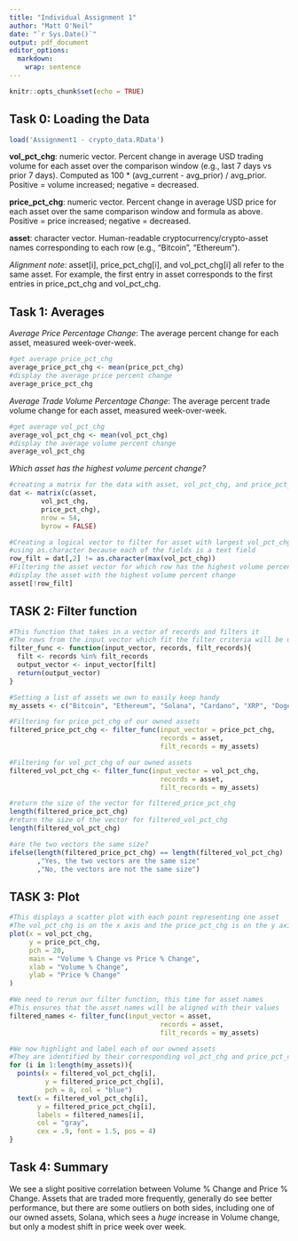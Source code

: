 ```yaml
---
title: "Individual Assignment 1"
author: "Matt O'Neil"
date: "`r Sys.Date()`"
output: pdf_document
editor_options: 
  markdown: 
    wrap: sentence
---
```


```r
knitr::opts_chunk$set(echo = TRUE)
```

## Task 0: Loading the Data

```r
load('Assignment1 - crypto_data.RData')
```

**vol_pct_chg**: numeric vector.
Percent change in average USD trading volume for each asset over the comparison window (e.g., last 7 days vs prior 7 days).
Computed as 100 \* (avg_current - avg_prior) / avg_prior.
Positive = volume increased; negative = decreased.

**price_pct_chg**: numeric vector.
Percent change in average USD price for each asset over the same comparison window and formula as above.
Positive = price increased; negative = decreased.

**asset**: character vector.
Human-readable cryptocurrency/crypto-asset names corresponding to each row (e.g., "Bitcoin", "Ethereum").

*Alignment note*: asset[i], price_pct_chg[i], and vol_pct_chg[i] all refer to the same asset.
For example, the first entry in asset corresponds to the first entries in price_pct_chg and vol_pct_chg.

## Task 1: Averages

*Average Price Percentage Change*: The average percent change for each asset, measured week-over-week.

```r
#get average price_pct_chg
average_price_pct_chg <- mean(price_pct_chg)
#display the average price percent change
average_price_pct_chg
```

*Average Trade Volume Percentage Change*: The average percent trade volume change for each asset, measured week-over-week.

```r
#get average vol_pct_chg
average_vol_pct_chg <- mean(vol_pct_chg)
#display the average volume percent change
average_vol_pct_chg
```

*Which asset has the highest volume percent change?*

```r
#creating a matrix for the data with asset, vol_pct_chg, and price_pct_chg
dat <- matrix(c(asset,
        vol_pct_chg,
        price_pct_chg), 
        nrow = 54, 
        byrow = FALSE)
```


```r
#Creating a logical vector to filter for asset with largest vol_pct_chg
#using as.character because each of the fields is a text field
row_filt = dat[,2] != as.character(max(vol_pct_chg))
#Filtering the asset vector for which row has the highest volume percent change.
#display the asset with the highest volume percent change
asset[!row_filt]
```


## TASK 2: Filter function


```r
#This function that takes in a vector of records and filters it
#The rows from the input vector which fit the filter criteria will be output.
filter_func <- function(input_vector, records, filt_records){
  filt <- records %in% filt_records
  output_vector <- input_vector[filt]
  return(output_vector)
}
```


```r
#Setting a list of assets we own to easily keep handy
my_assets <- c("Bitcoin", "Ethereum", "Solana", "Cardano", "XRP", "Dogecoin")
```


```r
#Filtering for price_pct_chg of our owned assets
filtered_price_pct_chg <- filter_func(input_vector = price_pct_chg,
                                      records = asset, 
                                      filt_records = my_assets)
```

```r
#Filtering for vol_pct_chg of our owned assets
filtered_vol_pct_chg <- filter_func(input_vector = vol_pct_chg,
                                      records = asset, 
                                      filt_records = my_assets)
```



```r
#return the size of the vector for filtered_price_pct_chg
length(filtered_price_pct_chg)
#return the size of the vector for filtered_vol_pct_chg
length(filtered_vol_pct_chg)

#are the two vectors the same size?
ifelse(length(filtered_price_pct_chg) == length(filtered_vol_pct_chg)
       ,"Yes, the two vectors are the same size"
       ,"No, the vectors are not the same size")
```
## TASK 3: Plot


```r
#This displays a scatter plot with each point representing one asset
#The vol_pct_chg is on the x axis and the price_pct_chg is on the y axis
plot(x = vol_pct_chg, 
     y = price_pct_chg,
     pch = 20,
     main = "Volume % Change vs Price % Change",
     xlab = "Volume % Change",
     ylab = "Price % Change"
)

#We need to rerun our filter function, this time for asset names
#This ensures that the asset names will be aligned with their values
filtered_names <- filter_func(input_vector = asset,
                                      records = asset, 
                                      filt_records = my_assets)

#We now highlight and label each of our owned assets
#They are identified by their corresponding vol_pct_chg and price_pct_chg
for (i in 1:length(my_assets)){
  points(x = filtered_vol_pct_chg[i],
         y = filtered_price_pct_chg[i],
         pch = 8, col = "blue")
  text(x = filtered_vol_pct_chg[i],
       y = filtered_price_pct_chg[i],
       labels = filtered_names[i],
       col = "gray",
       cex = .9, font = 1.5, pos = 4)
}
```
## Task 4: Summary

We see a slight positive correlation between Volume % Change and Price % Change. Assets that are traded more frequently, generally do see better performance, but there are some outliers on both sides, including one of our owned assets, Solana, which sees a *huge* increase in Volume change, but only a modest shift in price week over week.
